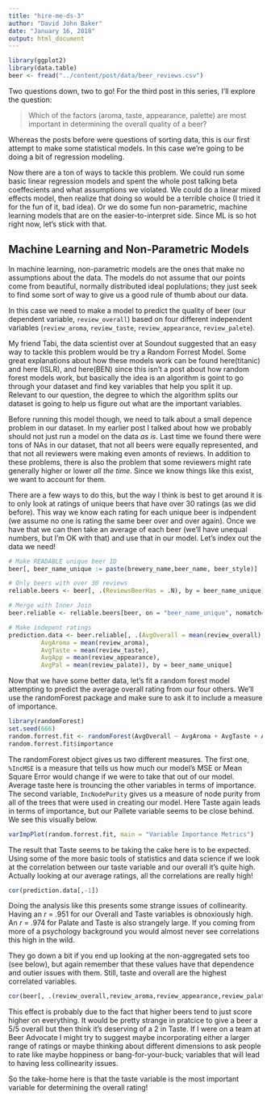 ```yaml
---
title: "hire-me-ds-3"
author: "David John Baker"
date: "January 16, 2018"
output: html_document
---
```


```r
library(ggplot2)
library(data.table)
beer <- fread("../content/post/data/beer_reviews.csv") 
```

Two questions down, two to go!
For the third post in this series, I'll explore the question:

> Which of the factors (aroma, taste, appearance, palette) are most important in determining the overall quality of a beer?

Whereas the posts before were questions of sorting data, this is our first attempt to make some statistical models.
In this case we're going to be doing a bit of regression modeling. 

Now there are a ton of ways to tackle this problem.
We could run some basic linear regression models and spent the whole post talking beta coeffecients and what assumptions we violated.
We could do a linear mixed effects model, then realize that doing so would be a terrible choice (I tried it for the fun of it, bad idea).
Or we do some fun non-parametric, machine learning models that are on the easier-to-interpret side. 
Since ML is so hot right now, let's stick with that. 

## Machine Learning and Non-Parametric Models 

In machine learning, non-parametric models are the ones that make no assumptions about the data.
The models do not assume that our points come from beautiful, normally distributed ideal poplulations; they just seek to find some sort of way to give us a good rule of thumb about our data.

In this case we need to make a model to predict the quality of beer (our dependent variable, ```review_overall```) based on four different independent variables (```review_aroma```, ```review_taste```, ```review_appearance```, ```review_palete```).

My friend Tabi, the data scientist over at Soundout suggested that an easy way to tackle this problem would be try a Random Forrest Model.
Some great explanations about how these models work can be found here(titanic) and here (ISLR), and here(BEN) since this isn't a post about how random forest models work, but basically the idea is an algorithm is goint to go through your dataset and find key variables that help you split it up.
Relevant to our question, the degree to which the algorithm splits our dataset is going to help us figure out what are the important variables. 

Before running this model though, we need to talk about a small depence problem in our dataset.
In my earlier post I talked about how we probably should not just run a model on the data _as is_.
Last time we found there were tons of NAs in our dataset, that not all beers were equally represented, and that not all reviewers were making even amonts of reviews.
In addition to these problems, there is also the problem that some reviewers might rate generally higher or lower _all the time_.
Since we know things like this exist, we want to account for them. 

There are a few ways to do this, but the way I think is best to get around it is to only look at ratings of unique beers that have over 30 ratings (as we did before).
This way we know each rating for each unique beer is indpendent (we assume no one is rating the same beer over and over again).
Once we have that we can then take an average of each beer (we'll have unequal numbers, but I'm OK with that) and use that in our model. 
Let's index out the data we need!

```r
# Make READABLE unique beer ID
beer[, beer_name_unique := paste(brewery_name,beer_name, beer_style)]

# Only beers with over 30 reviews 
reliable.beers <- beer[, .(ReviewsBeerHas = .N), by = beer_name_unique][order(-ReviewsBeerHas)][ReviewsBeerHas > 30]

# Merge with Inner Join 
beer.reliable <- reliable.beers[beer, on = "beer_name_unique", nomatch=0]

# Make indepent ratings 
prediction.data <- beer.reliable[, .(AvgOverall = mean(review_overall),
         AvgAroma = mean(review_aroma),
         AvgTaste = mean(review_taste),
         AvgApp = mean(review_appearance),
         AvgPal = mean(review_palate)), by = beer_name_unique]
```


Now that we have some better data, let's fit a random forest model attempting to predict the average overall rating from our four others.
We'll use the randomForest package and make sure to ask it to include a measure of importance. 

```r
library(randomForest)
set.seed(666)
random.forrest.fit <- randomForest(AvgOverall ~ AvgAroma + AvgTaste + AvgApp + AvgPal, data = prediction.data, importance = TRUE)
random.forrest.fit$importance
```

The randomForest object gives us two different measures. 
The first one, ```%IncMSE``` is a measure that tells us how much our model's MSE or Mean Square Error would change if we were to take that out of our model.
Average taste here is trouncing the other variables in terms of importance. 
The second variable, ```IncNodePurity``` gives us a measure of node purity from all of the trees that were used in creating our model. 
Here Taste again leads in terms of importance, but our Pallete variable seems to be close behind.
We see this visually below.

```r
varImpPlot(random.forrest.fit, main = "Variable Importance Metrics")
```


The result that Taste seems to be taking the cake here is to be expected.
Using some of the more basic tools of statistics and data science if we look at the correlation between our taste variable and our overall it's quite high.
Actually looking at our average ratings, all the correlations are really high! 

```r
cor(prediction.data[,-1])
```

Doing the analysis like this presents some strange issues of collinearity.
Having an _r_ = .951 for our Overall and Taste variables is obnoxiously high.
An _r_ = .974 for Palate and Taste is also strangely large. 
If you coming from more of a psychology background you would almost never see correlations this high in the wild. 

They go down a bit if you end up looking at the non-aggregated sets too (see below), but again remember that these values have that dependence and outier issues with them.
Still, taste and overall are the highest correlated variables.

```r
cor(beer[, .(review_overall,review_aroma,review_appearance,review_palate,review_taste)])
```

This effect is probably due to the fact that higher beers tend to just score higher on everything. 
It would be pretty strange in pratcice to give a beer a 5/5 overall but then think it's deserving of a 2 in Taste.
If I were on a team at Beer Advocate I might try to suggest maybe incorporating either a larger range of ratings or maybe thinking about different dimensions to ask people to rate like maybe hoppiness or bang-for-your-buck; variables that will lead to having less collinearity issues. 

So the take-home here is that the taste variable is the most important variable for determining the overall rating!